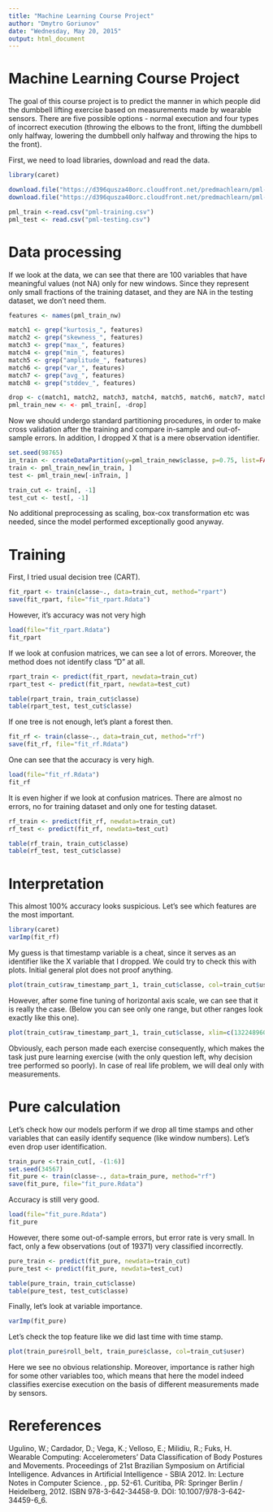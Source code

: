 ```yaml
---
title: "Machine Learning Course Project"
author: "Dmytro Goriunov"
date: "Wednesday, May 20, 2015"
output: html_document
---
```


Machine Learning Course Project
===============================

The goal of this course project is to predict the manner in which people did the dumbbell lifting exercise based on measurements made by wearable sensors. There are five possible options - normal execution and four types of incorrect execution (throwing the elbows to the front, lifting the dumbbell only halfway, lowering the dumbbell only halfway and throwing the hips to the front).

First, we need to load libraries, download and read the data.

```r
library(caret)

download.file("https://d396qusza40orc.cloudfront.net/predmachlearn/pml-training.csv", "pml-training.csv")
download.file("https://d396qusza40orc.cloudfront.net/predmachlearn/pml-testing.csv", "pml-testing.csv")

pml_train <-read.csv("pml-training.csv")
pml_test <- read.csv("pml-testing.csv")
```

Data processing
===============

If we look at the data, we can see that there are 100 variables that have meaningful values (not NA) only for new windows. Since they represent only small fractions of the training dataset, and they are NA in the testing dataset, we don't need them.

```r
features <- names(pml_train_nw)

match1 <- grep("kurtosis_", features)
match2 <- grep("skewness_", features)
match3 <- grep("max_", features)
match4 <- grep("min_", features)
match5 <- grep("amplitude_", features)
match6 <- grep("var_", features)
match7 <- grep("avg_", features)
match8 <- grep("stddev_", features)

drop <- c(match1, match2, match3, match4, match5, match6, match7, match8)
pml_train_new <- <- pml_train[, -drop]
```

Now we should undergo standard partitioning procedures, in order to make cross validation after the training and compare in-sample and out-of-sample errors. In addition, I dropped X that is a mere observation identifier.

```r
set.seed(98765)
in_train <- createDataPartition(y=pml_train_new$classe, p=0.75, list=FALSE)
train <- pml_train_new[in_train, ]
test <- pml_train_new[-inTrain, ]

train_cut <- train[, -1]
test_cut <- test[, -1]
```

No additional preprocessing as scaling, box-cox transformation etc was needed, since the model performed exceptionally good anyway.

Training
========

First, I tried usual decision tree (CART).

```r
fit_rpart <- train(classe~., data=train_cut, method="rpart")
save(fit_rpart, file="fit_rpart.Rdata")
```

However, it's accuracy was not very high

```r
load(file="fit_rpart.Rdata")
fit_rpart
```

If we look at confusion matrices, we can see a lot of errors. Moreover, the method does not identify class "D" at all.

```r
rpart_train <- predict(fit_rpart, newdata=train_cut)
rpart_test <- predict(fit_rpart, newdata=test_cut)

table(rpart_train, train_cut$classe)
table(rpart_test, test_cut$classe)

```

If one tree is not enough, let's plant a forest then.

```r
fit_rf <- train(classe~., data=train_cut, method="rf")
save(fit_rf, file="fit_rf.Rdata")
```

One can see that the accuracy is very high.

```r
load(file="fit_rf.Rdata")
fit_rf
```

It is even higher if we look at confusion matrices. There are almost no errors, no for training dataset and only one for testing dataset. 

```r
rf_train <- predict(fit_rf, newdata=train_cut)
rf_test <- predict(fit_rf, newdata=test_cut)

table(rf_train, train_cut$classe)
table(rf_test, test_cut$classe)
```

Interpretation
==============

This almost 100% accuracy looks suspicious. Let's see which features are the most important.

```r
library(caret)
varImp(fit_rf)
```

My guess is that timestamp variable is a cheat, since it serves as an identifier like the X variable that I dropped. We could try to check this with plots. Initial general plot does not proof anything.

```r
plot(train_cut$raw_timestamp_part_1, train_cut$classe, col=train_cut$user)
```

However, after some fine tuning of horizontal axis scale, we can see that it is really the case. (Below you can see only one range, but other ranges look exactly like this one).

```r
plot(train_cut$raw_timestamp_part_1, train_cut$classe, xlim=c(1322489600,1322489730), col=train_cut$user)
```

Obviously, each person made each exercise consequently, which makes the task just pure learning exercise (with the only question left, why decision tree performed so poorly). In case of real life problem, we will deal only with measurements.

Pure calculation
================

Let's check how our models perform if we drop all time stamps and other variables that can easily identify sequence (like window numbers). Let's even drop user identification.

```r
train_pure <-train_cut[, -(1:6)]
set.seed(34567)
fit_pure <- train(classe~., data=train_pure, method="rf")
save(fit_pure, file="fit_pure.Rdata")
```

Accuracy is still very good.

```r
load(file="fit_pure.Rdata")
fit_pure
```

However, there some out-of-sample errors, but error rate is very small. In fact, only a few observations (out of 19371) very classified incorrectly.

```r
pure_train <- predict(fit_pure, newdata=train_cut)
pure_test <- predict(fit_pure, newdata=test_cut)

table(pure_train, train_cut$classe)
table(pure_test, test_cut$classe)
```

Finally, let's look at variable importance.

```r
varImp(fit_pure)
```

Let's check the top feature like we did last time with time stamp.

```r
plot(train_pure$roll_belt, train_pure$classe, col=train_cut$user)
```

Here we see no obvious relationship. Moreover, importance is rather high for some other variables too, which means that here the model indeed classifies exercise execution on the basis of different measurements made by sensors.

Rereferences
============
Ugulino, W.; Cardador, D.; Vega, K.; Velloso, E.; Milidiu, R.; Fuks, H. Wearable Computing: Accelerometers' Data Classification of Body Postures and Movements. Proceedings of 21st Brazilian Symposium on Artificial Intelligence. Advances in Artificial Intelligence - SBIA 2012. In: Lecture Notes in Computer Science. , pp. 52-61. Curitiba, PR: Springer Berlin / Heidelberg, 2012. ISBN 978-3-642-34458-9. DOI: 10.1007/978-3-642-34459-6_6.